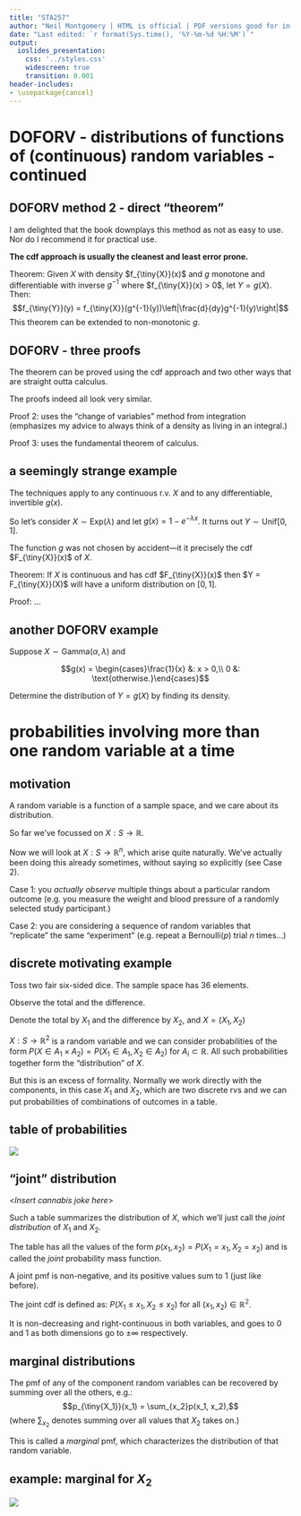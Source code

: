 ```yaml
---
title: "STA257"
author: "Neil Montgomery | HTML is official | PDF versions good for in-class use only"
date: "Last edited: `r format(Sys.time(), '%Y-%m-%d %H:%M')`"
output: 
  ioslides_presentation: 
    css: '../styles.css' 
    widescreen: true 
    transition: 0.001
header-includes:
- \usepackage{cancel}
---
```

\newcommand\given[1][]{\:#1\vert\:}
\newcommand\P[1]{P{\left(#1\right)}}
\newcommand\F[1]{F_{\tiny{#1}}}
\newcommand\f[1]{f_{\tiny{#1}}}
\newcommand\p[1]{p_{\tiny{#1}}}

# DOFORV - distributions of functions of (continuous) random variables - continued

## DOFORV method 2 - direct "theorem"

I am delighted that the book downplays this method as not as easy to use. Nor do I recommend it for practical use.

**The cdf approach is usually the cleanest and least error prone.**

Theorem: Given $X$ with density $\f{X}(x)$ and $g$ monotone and differentiable with inverse $g^{-1}$ where $\f{X}(x) > 0$, let $Y=g(X)$. Then:
$$\f{Y}(y) = \f{X}(g^{-1}(y))\left|\frac{d}{dy}g^{-1}(y)\right|$$
This theorem can be extended to non-monotonic $g$. 

## DOFORV - three proofs

The theorem can be proved using the cdf approach and two other ways that are straight outta calculus.

The proofs indeed all look very similar. 

Proof 2: uses the "change of variables" method from integration (emphasizes my advice to always think of a density as living in an integral.)

Proof 3: uses the fundamental theorem of calculus.

## a seemingly strange example { .build }

The techniques apply to any continuous r.v. $X$ and to any differentiable, invertible $g(x)$.

So let's consider $X \sim \text{Exp}(\lambda)$ and let $g(x) = 1 - e^{-\lambda x}$. It turns out $Y \sim \text{Unif}[0,1]$.

The function $g$ was not chosen by accident---it it precisely the cdf $\F{X}(x)$ of $X$. 

Theorem: If $X$ is continuous and has cdf $\F{X}(x)$ then $Y = \F{X}(X)$ will have a uniform distribution on $[0,1]$.

Proof: ...

## another DOFORV example

Suppose $X\sim\text{Gamma}(\alpha, \lambda)$ and

$$g(x) = \begin{cases}\frac{1}{x} &: x > 0,\\
0 &: \text{otherwise.}\end{cases}$$ 

Determine the distribution of $Y = g(X)$ by finding its density.

# probabilities involving more than one random variable at a time

## motivation

A random variable is a function of a sample space, and we care about its distribution.

So far we've focussed on $X:S \to \mathbb{R}$.

Now we will look at $X:S \to \mathbb{R}^n$, which arise quite naturally. We've actually been doing this already sometimes, without saying so explicitly (see Case 2).

Case 1: you *actually observe* multiple things about a particular random outcome (e.g. you measure the weight and blood pressure of a randomly selected study participant.)

Case 2: you are considering a sequence of random variables that "replicate" the same "experiment" (e.g. repeat a Bernoulli($p$) trial $n$ times...) 

## discrete motivating example { .build }

Toss two fair six-sided dice. The sample space has 36 elements. 

Observe the total and the difference.

Denote the total by $X_1$ and the difference by $X_2$, and $X = (X_1, X_2)$

$X:S \to \mathbb{R}^2$ is a random variable and we can consider probabilities of the form $P(X \in A_1 \times A_2) = P(X_1 \in A_1, X_2 \in A_2)$ for $A_i \subset \mathbb{R}$. All such probabilities together form the "distribution" of $X$. 

But this is an excess of formality. Normally we work directly with the components, in this case $X_1$ and $X_2$, which are two discrete rvs and we can put probabilities of combinations of outcomes in a table.

## table of probabilities

![](xy.PNG)

## "joint" distribution

\<*Insert cannabis joke here*\>

Such a table summarizes the distribution of $X$, which we'll just call the *joint distribution* of $X_1$ and $X_2$.

The table has all the values of the form $p(x_1, x_2) = P(X_1=x_1, X_2=x_2)$ and is called the *joint* probability mass function.

A joint pmf is non-negative, and its positive values sum to 1 (just like before).

The joint cdf is defined as: $P(X_1 \le x_1, X_2 \le x_2)$ for all $(x_1, x_2) \in \mathbb{R^2}$. 

It is non-decreasing and right-continuous in both variables, and goes to 0 and 1 as both dimensions go to $\pm\infty$ respectively. 

## marginal distributions

The pmf of any of the component random variables can be recovered by summing over all the others, e.g.:
$$\p{X_1}(x_1) = \sum_{x_2}p(x_1, x_2),$$
(where $\sum_{x_2}$ denotes summing over all values that $X_2$ takes on.)

This is called a *marginal* pmf, which characterizes the distribution of that random variable. 

## example: marginal for $X_2$

![](x2marg.PNG)








